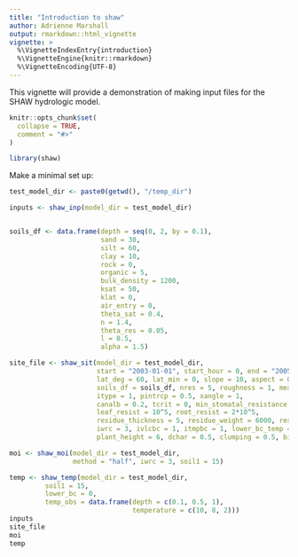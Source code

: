```yaml
---
title: "Introduction to shaw"
author: Adrienne Marshall
output: rmarkdown::html_vignette
vignette: >
  %\VignetteIndexEntry{introduction}
  %\VignetteEngine{knitr::rmarkdown}
  %\VignetteEncoding{UTF-8}
---
```


This vignette will provide a demonstration of making input files for the SHAW hydrologic model. 

```r
knitr::opts_chunk$set(
  collapse = TRUE,
  comment = "#>"
)
```

```r
library(shaw)
```

Make a minimal set up: 

```r
test_model_dir <- paste0(getwd(), "/temp_dir")

inputs <- shaw_inp(model_dir = test_model_dir)


soils_df <- data.frame(depth = seq(0, 2, by = 0.1),
                       sand = 30,
                       silt = 60,
                       clay = 10,
                       rock = 0,
                       organic = 5,
                       bulk_density = 1200,
                       ksat = 50,
                       klat = 0,
                       air_entry = 0,
                       theta_sat = 0.4,
                       n = 1.4,
                       theta_res = 0.05,
                       l = 0.5,
                       alpha = 1.5)

site_file <- shaw_sit(model_dir = test_model_dir,
                      start = "2003-01-01", start_hour = 0, end = "2005-12-31",
                      lat_deg = 60, lat_min = 0, slope = 10, aspect = 0, hrnoon = 12, elev = 300,
                      soils_df = soils_df, nres = 5, roughness = 1, measurement_height = 10, ponding = 4,
                      itype = 1, pintrcp = 0.5, xangle = 1,
                      canalb = 0.2, tcrit = 0, min_stomatal_resistance = 150, stomatal_exp = 5, critical_leaf_water = -70,
                      leaf_resist = 10^5, root_resist = 2*10^5,
                      residue_thickness = 5, residue_weight = 6000, residue_fraction = 0.8, residue_albedo = 0.25,
                      iwrc = 3, ivlcbc = 1, itmpbc = 1, lower_bc_temp = 1, nsalt = 0,
                      plant_height = 6, dchar = 0.5, clumping = 0.5, biomass = 4, LAI = 3, rooting = 0.5)

moi <- shaw_moi(model_dir = test_model_dir,
                method = "half", iwrc = 3, soil1 = 15)

temp <- shaw_temp(model_dir = test_model_dir,
         soil1 = 15,
         lower_bc = 0,
         temp_obs = data.frame(depth = c(0.1, 0.5, 1),
                               temperature = c(10, 8, 2)))
inputs
site_file
moi
temp
```


